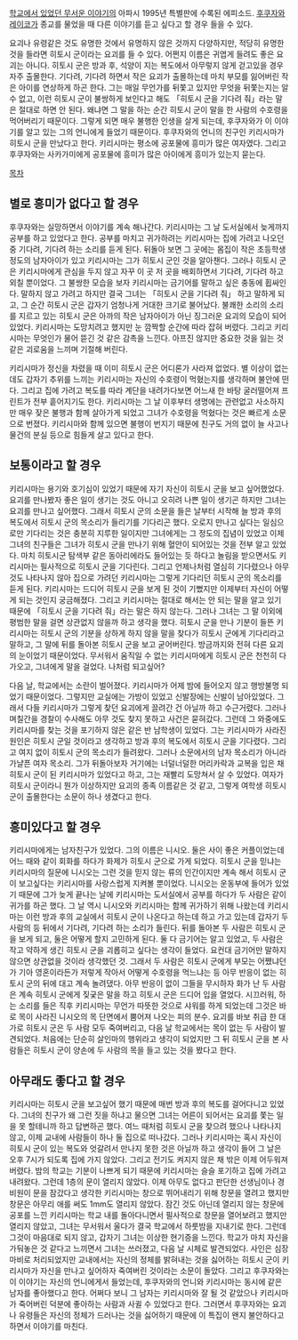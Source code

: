 [[학교에서 있었던 무서운 이야기]]의 아파시 1995년 특별판에 수록된 에피소드. [[후쿠자와 레이코]]가 종교를 물었을 때 다른 이야기를 듣고 싶다고 할 경우 들을 수 있다.

요괴나 유령같은 것도 유명한 것에서 유명하지 않은 것까지 다양하지만, 적당히 유명한 것을 들라면 히토시 군이라는 요괴를 들 수 있다. 어쩐지 이름은 귀엽게 들려도 좋은 요괴는 아니다. 히토시 군은 방과 후, 석양이 지는 복도에서 아무렇지 않게 걷고있을 경우 자주 출몰한다. 기다려, 기다려 하면서 작은 요괴가 출몰하는데 마치 부모를 잃어버린 작은 아이를 연상하게 하곤 한다. 그는 매일 무언가를 뒤쫓고 있지만 무엇을 뒤쫓는지는 알 수 없고, 이런 히토시 군이 불쌍하게 보인다고 해도 「히토시 군을 기다려 줘」라는 말은 절대로 하면 안 된다. 왜냐면 그 말을 하는 순간 히토시 군이 말을 한 사람의 수호령을 먹어버리기 때문이다. 그렇게 되면 매우 불행한 인생을 살게 되는데, 후쿠자와가 이 이야기를 알고 있는 그의 언니에게 들었기 때문이다. 후쿠자와의 언니의 친구인 키리시마가 히토시 군을 만났다고 한다. 키리시마는 평소에 공포물에 흥미가 많은 여자였다. 그리고 후쿠자와는 사카가미에게 공포물에 흥미가 많은 아이에게 흥미가 있는지 묻는다.

[[목차]]
== 별로 흥미가 없다고 할 경우 ==
후쿠자와는 실망하면서 이야기를 계속 해나간다. 키리시마는 그 날 도서실에서 늦게까지 공부를 하고 있었다고 한다. 공부를 마치고 귀가하려는 키리시마는 집에 가려고 나오던 중 기다려, 기다려 하는 소리를 듣게 된다. 뒤돌아 보면 그 곳에는 몸집이 작은 초등학생 정도의 남자아이가 있고 키리시마는 그가 히토시 군인 것을 알아챈다. 그러나 히토시 군은 키리시마에게 관심을 두지 않고 자꾸 이 곳 저 곳을 배회하면서 기다려, 기다려 하고 외칠 뿐이었다. 그 불쌍한 모습을 보자 키리시마는 금기어를 말하고 싶은 충동에 휩싸인다. 말하지 않고 가려고 하지만 결국 그녀는 「히토시 군을 기다려 줘」 하고 말하게 되고, 그 순간 히토시 군은 갑자기 엄청나게 거대한 크기로 불어났다. 불쾌한 소리의 소리를 지르고 있는 히토시 군은 아까의 작은 남자아이가 아닌 징그러운 요괴의 모습이 되어있었다. 키리시마는 도망치려고 했지만 눈 깜짝할  순간에 따라 잡혀 버렸다. 그리고 키리시마는 무엇인가 물어 뜯긴 것 같은 감촉을 느낀다. 아프진 않지만 중요한 것을 잃는 것 같은 괴로움을 느끼며 기절해 버린다.

키리시마가 정신을 차렸을 때 이미 히토시 군은 어디론가 사라져 없었다. 별 이상이 없는데도 갑자기 추위를 느끼는 키리시마는 자신의 수호령이 먹혔는지를 생각하며 불안에 떤다. 그리고 집에 가려고 복도를 따라 계단을 내려가다보면 어느새 한 바탕 굴러떨어져 프린트가 전부 흩어지기도 한다. 키리시마는 그 날 이후부터 생명에는 관련없고 사소하지만 매우 잦은 불행과 함께 살아가게 되었고 그녀가 수호령을 먹혔다는 것은 빠르게 소문으로 번졌다. 키리시마와 함께 있으면 불행이 번지기 때문에 친구도 거의 없이 늘 사고나 물건의 분실 등으로 힘들게 살고 있다고 한다.

== 보통이라고 할 경우 ==
키리시마는 용기와 호기심이 있었기 때문에 자기 자신이 히토시 군을 보고 싶어했었다. 요괴를 만나봤자 좋은 일이 생기는 것도 아니고 오히려 나쁜 일이 생기곤 하지만 그녀는 요괴를 만나고 싶어했다. 그래서 히토시 군의 소문을 들은 날부터 시작해 늘 방과 후의 복도에서 히토시 군의 목소리가 들리기를 기다리곤 했다. 오로지 만나고 싶다는 일심으로만 기다리는 것은 충분히 지루한 일이지만 그녀에게는 그 정도의 집념이 있었고 이제 그녀의 친구들은 그녀가 히토시 군을 만나기 위해 혈안이 되어있는 것을 전부 알고 있었다. 마치 히토시군 탐색부 같은 동아리에라도 들어있는 듯 하다고 놀림을 받으면서도 키리시마는 필사적으로 히토시 군을 기다린다. 그리고 언제나처럼 열심히 기다렸으나 아무 것도 나타나지 않아 집으로 가려던 키리시마는 그렇게 기다리던 히토시 군의 목소리를 듣게 된다. 키리시마는 드디어 히토시 군을 보게 된 것이 기뻤지만 이제부터 자신이 어떻게 되는 것인지 궁금해졌다. 그리고 키리시마는 절대로 해서는 안 되는 말을 알고 있기 때문에 「히토시 군을 기다려 줘」라는 말은 하지 않는다. 그러나 그녀는 그 말 이외에 평범한 말을 걸면 상관없지 않을까 하고 생각을 했다. 히토시 군을 만나 기분이 들뜬 키리시마는 히토시 군의 기분을 상하게 하지 않을 말을 찾다가 히토시 군에게 기다리라고 말하고, 그 말에 뒤를 돌아본 히토시 군을 보고 굳어버린다. 방금까지와 전혀 다른 요괴의 눈이었기 때문이었다. 무서워서 움직일 수 없는 키리시마에게 히토시 군은 천천히 다가오고, 그녀에게 말을 걸었다. 나처럼 되고싶어?

다음 날, 학교에서는 소란이 벌어졌다. 키리시마가 어제 밤에 들어오지 않고 행방불명 되었기 때문이었다. 그렇지만 교실에는 가방이 있었고 신발장에는 신발이 남아있었다. 그래서 다들 키리시마가 그렇게 찾던 요괴에게 끌려간 건 아닐까 하고 수근거렸다. 그러나 며칠간을 경찰이 수사해도 아무 것도 찾지 못하고 사건은 묻혀갔다. 그런데 그 와중에도 키리시마를 찾는 것을 포기하지 않은 같은 반 남학생이 있었다. 그는 키리시마가 사라진 원인은 히토시 군일 것이라고 생각하고 방과 후의 복도에서 히토시 군을 기다렸다. 그리고 여지 없이 히토시 군의 목소리가 들려왔다. 그러나 소문에서의 남자 목소리가 아니라 가냘픈 여자 목소리. 그가 뒤돌아보자 거기에는 너덜너덜한 머리카락과 교복을 입은 채 히토시 군이 된 키리시마가 있었다고 하고, 그는 재빨리 도망쳐서 살 수 있었다. 여자가 히토시 군이라니 뭔가 이상하지만 요괴의 종족 이름같은 것 같고, 그렇게 여학생 히토시 군이 출몰한다는 소문이 하나 생겼다고 한다.

== 흥미있다고 할 경우 == 
키리시마에게는 남자친구가 있었다. 그의 이름은 니시오. 둘은 사이 좋은 커플이었는데 어느 때와 같이 회화를 하다가 화제가 히토시 군으로 가게 되었다. 히토시 군을 믿냐는 키리시마의 질문에 니시오는 그런 것을 믿지 않는 류의 인간이지만 계속 해서 히토시 군이 보고싶다는 키리시마를 사랑스럽게 지켜볼 뿐이었다. 니시오는 운동부에 들어가 있었기 때문에 그가 늦게 끝나는 날에 키리시마는 도서실에서 공부를 하다가 두 사람은 같이 귀가를 하곤 했다. 그 날 역시 니시오와 키리시마는 함께 귀가하기 위해 나왔는데 키리시마는 이런 방과 후의 교실에서 히토시 군이 나온다고 하는데 하고 가고 있는데 갑자기 두 사람의 등 뒤에서 기다려, 기다려 하는 소리가 들린다. 뒤를 돌아본 두 사람은 히토시 군을 보게 되고, 둘은 어떻게 할지 고민하게 된다. 둘 다 금기어는 알고 있었고, 두 사람은 작고 약하게 생긴 히토시 군을 괴롭히고 싶다는 생각이 들었다. 요컨대 금기어만 말하지 않으면 상관없을 것이라 생각했던 것. 그래서 두 사람은 히토시 군에게 부모는 어쨌냐던가 기아 영혼이라든가 저렇게 작아서 어떻게 수호령을 먹느냐는 등 아무 반응이 없는 히토시 군의 뒤에 대고 계속 놀려댔다. 아무 반응이 없이 그들을 무시하자 화가 난 두 사람은 계속 히토시 군에게 짖궂은 말을 하고 히토시 군은 드디어 입을 열었다. 시끄러워, 하는 소리를 들은 직후 키리시마는 무언가 따뜻한 것으로 샤워를 하게 되었는데 그것은 바로 목이 사라진 니시오의 목 단면에서 뿜어져 나오는 피의 분수. 요괴를 바보 취급 한 대가로 히토시 군은 두 사람 모두 죽여버리고, 다음 날 학교에서는 목이 없는 두 사람이 발견되었다. 처음에는 단순히 살인마의 행위라고 생각이 되었지만 그 뒤 히토시 군을 본 사람들은 히토시 군이 양손에 두 사람의 목을 들고 있는 것을 봤다고 한다.

== 아무래도 좋다고 할 경우 ==
키리시마는 히토시 군을 보고싶어 했기 때문에 매번 방과 후의 복도를 걸어다니고 있었다. 그녀의 친구가 왜 그런 짓을 하냐고 물으면 그녀는 어른이 되어서는 요괴를 쫓는 일을 못 할테니까 하고 답변하곤 했다. 여느 때처럼 히토시 군을 찾으려 했으나 나타나지 않고, 이제 교내에 사람들이 하나 둘 집으로 떠나갔다. 그러나 키리시마는 혹시 자신이 히토시 군이 있는 복도와 엇갈려서 만나지 못한 것은 아닐까 하고 생각이 들어 그 날은 오후 7시가 되도록 집에 가지 않았다. 그리고 전기도 켜지지 않은 채 밖은 이제 어두워져 버렸다. 밤의 학교는 기분이 나쁘게 되기 때문에 키리시마는 슬슬 포기하고 집에 가려고 내려왔다. 그런데 1층의 문이 열리지 않았다. 이제 아무도 없다고 판단한 선생님이나 경비원이 문을 잠갔다고 생각한 키리시마는 창으로 뛰어내리기 위해 창문을 열려고 했지만 창문은 아무리 애를 써도 1mm도 열리지 않았다. 잠긴 것도 아닌데 열리지 않는 창문에 공포를 느낀 키리시마는 학교 내를 돌아다니면서 필사적으로 창문을 열어보려고 했지만 열리지 않았고, 그녀는 무서워서 울다가 결국 학교에서 하룻밤을 지내기로 한다. 그런데 그것이 마음대로 되지 않고, 갑자기 그녀는 이상한 현기증을 느낀다. 학교가 마치 자신을 가둬놓은 것 같다고 느끼면서 그녀는 쓰러졌고, 다음 날 시체로 발견되었다. 사인은 심장마비로 처리되었지만 교내에서는 자신의 정체를 밝혀내는 것을 싫어하는 히토시 군이 키리시마가 자신을 만나고 싶어하자 죽여버린 것이라는 소문이 돌았다. 그리고 후쿠자와는 이 이야기는 자신의 언니에게서 들었는데, 후쿠자와의 언니와 키리시마는 동시에 같은 남자를 좋아했다고 한다. 어쩌다 보니 그 남자는 키리시마와 잘 될 것 같았으나 키리시마가 죽어버린 덕분에 좋아하는 사람과 사귈 수 있었다고 한다. 그러면서 후쿠자와는 요괴나 유령들은 자신의 정체가 드러나는 것을 싫어하기 때문에 이 특집이 왠지 불안하다고 하면서 이야기를 마친다.
